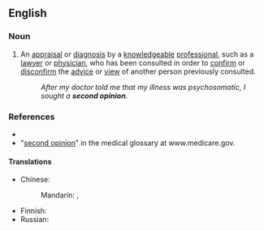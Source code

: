 ==English==

===Noun===
{{en-noun}}

# An [[appraisal]] or [[diagnosis]] by a [[knowledgeable]] [[professional]], such as a [[lawyer]] or [[physician]], who has been consulted in order to [[confirm]] or [[disconfirm]] the [[advice]] or [[view]] of another person previously consulted.
#: ''After my doctor told me that my illness was psychosomatic, I sought a '''second opinion'''.''

===References===
* {{R:Encarta}}
* "[https://web.archive.org/web/20070920075819/http://www.medicare.gov/Glossary/ShowTerm.asp?Language=English second opinion]" in the medical glossary at www.medicare.gov.

====Translations====
{{trans-top|appraisal by a professional to confirm or disconfirm the advice of another person}}
* Chinese:
*: Mandarin: {{t|cmn|[[第二]][[意見]]|sc=Hani}}, {{t|cmn|[[第二]][[意见]]|tr=dì'èr yìjiàn|sc=Hani}}
{{trans-mid}}
* Finnish: {{t|fi|[[toinen]] [[mielipide]]}}
* Russian: {{t-needed|ru}}
{{trans-bottom}}